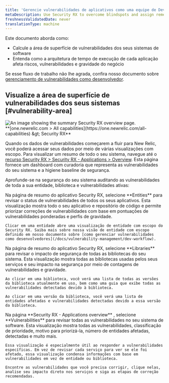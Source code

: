 ```yaml
---
title: 'Gerencie vulnerabilidades de aplicativos como uma equipe de DevSecOps, plataforma ou segurança'
metaDescription: Use Security RX to overcome blindspots and assign remediation to developers as a security team.
freshnessValidatedDate: never
translationType: machine
---
```


Este documento aborda como:

* Calcule a área de superfície de vulnerabilidades dos seus sistemas de software
* Entenda como a arquitetura de tempo de execução de cada aplicação afeta riscos, vulnerabilidades e gravidade do negócio

Se esse fluxo de trabalho não lhe agrada, confira nosso documento sobre [gerenciamento de vulnerabilidades como desenvolvedor](/docs/vulnerability-management/dev-workflow).

## Visualize a área de superfície de vulnerabilidades dos seus sistemas [#vulnerability-area]

<img title="Security RX overview" alt="An image showing the summary Security RX overview page." src="/images/security_app-overview.webp" />

<figcaption>
  <DNT>
    **[one.newrelic.com &gt; All capabilities](https://one.newrelic.com/all-capabilities) &amp;gt; Security RX**
  </DNT>
</figcaption>

Quando os dados de vulnerabilidades começarem a fluir para New Relic, você poderá acessar seus dados por meio de várias visualizações com escopo. Para visualizar um resumo de todo o seu sistema, navegue até o [recurso Security RX &gt; Security RX - Applications &gt; Overview](https://one.newrelic.com/vulnerability-management/apm-summary). Esta página fornece um dashboard com curadoria que representa as vulnerabilidades do seu sistema e a higiene baseline de segurança.

Aprofunde-se na segurança do seu sistema auditando as vulnerabilidades de toda a sua entidade, biblioteca e vulnerabilidades ativas:

<CollapserGroup>
  <Collapser className="freq-link" id="entity" title="Gerencie vulnerabilidades para toda a sua entidade">
    Na página de resumo do aplicativo Security RX, selecione <DNT>**Entities**</DNT> para revisar o status de vulnerabilidades de todos os seus aplicativos. Esta visualização mostra todo o seu aplicativo e repositório de código e permite priorizar correções de vulnerabilidades com base em pontuações de vulnerabilidades ponderadas e perfis de gravidade.

    Clicar em uma entidade abre uma visualização de entidade com escopo do Security RX. Saiba mais sobre nossa visão de entidade com escopo definido em nosso documento sobre [como gerenciar vulnerabilidades como desenvolvedores](/docs/vulnerability-management/dev-workflow).
  </Collapser>

  <Collapser className="freq-link" id="library" title="Entenda o impacto da segurança da biblioteca">
    Na página de resumo do aplicativo Security RX, selecione <DNT>**Libraries**</DNT> para revisar o impacto de segurança de todas as bibliotecas do seu sistema. Esta visualização mostra todas as bibliotecas usadas pelos seus serviços e seu impacto na segurança por meio de contagens de vulnerabilidades e gravidade.

    Ao clicar em uma biblioteca, você verá uma lista de todas as versões da biblioteca atualmente em uso, bem como uma guia que exibe todas as vulnerabilidades detectadas devido à biblioteca.

    Ao clicar em uma versão da biblioteca, você verá uma lista de entidades afetadas e vulnerabilidades detectadas devido a essa versão da biblioteca.
  </Collapser>

  <Collapser className="freq-link" id="vuln" title="Gerenciar vulnerabilidades específicas">
    Na página <DNT>**Security RX - Applications overview**</DNT> , selecione <DNT>**Vulnerabilities**</DNT> para revisar todas as vulnerabilidades no seu sistema de software. Esta visualização mostra todas as vulnerabilidades, classificação de prioridade, motivo para priorizá-la, número de entidades afetadas, detectadas e muito mais.

    Essa visualização é especialmente útil ao responder a vulnerabilidades específicas. Em vez de revisar cada serviço para ver se ele foi afetado, essa visualização condensa informações com base em vulnerabilidades em vez de entidade ou biblioteca.

    Encontre as vulnerabilidades que você precisa corrigir, clique nelas, analise seu impacto direto nos serviços e siga as etapas de correção recomendadas.
  </Collapser>
</CollapserGroup>